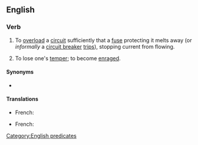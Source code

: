 ==English==

===Verb===
{{en-verb|blow<,,blew,blown> a fuse}}

# {{lb|en|electricity}} To [[overload]] a [[circuit]] sufficiently that a [[fuse]] protecting it melts away (or ''informally'' a [[circuit breaker]] [[trip]]s), stopping current from flowing.
# {{lb|en|informal}} To lose one's [[temper]]; to become [[enraged]].
#: {{ux|en|When he learned that his daughter had eloped, he '''blew a fuse'''.}}

====Synonyms====
* {{l|en|blow a gasket}}

====Translations====
{{trans-top|to cause an electrical circuit to break open by overloading it}}
* French: {{t|fr|faire sauter les plombs}}
{{trans-mid}}
{{trans-bottom}}

{{trans-top|to lose one's temper}}
* French: {{t+|fr|péter les plombs}}
{{trans-mid}}
{{trans-bottom}}

[[Category:English predicates]]